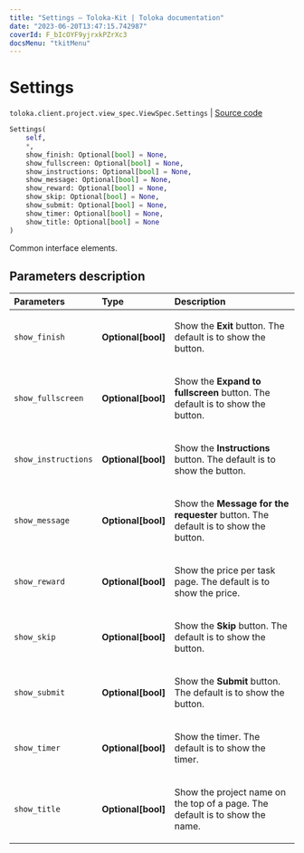 ```yaml
---
title: "Settings — Toloka-Kit | Toloka documentation"
date: "2023-06-20T13:47:15.742987"
coverId: F_bIcOYF9yjrxkPZrXc3
docsMenu: "tkitMenu"
---
```


# Settings

`toloka.client.project.view_spec.ViewSpec.Settings` | [Source code](https://github.com/Toloka/toloka-kit/blob/v1.2.0/src/client/project/view_spec.py#L44)

```python
Settings(
    self,
    *,
    show_finish: Optional[bool] = None,
    show_fullscreen: Optional[bool] = None,
    show_instructions: Optional[bool] = None,
    show_message: Optional[bool] = None,
    show_reward: Optional[bool] = None,
    show_skip: Optional[bool] = None,
    show_submit: Optional[bool] = None,
    show_timer: Optional[bool] = None,
    show_title: Optional[bool] = None
)
```

Common interface elements.

## Parameters description

| Parameters | Type | Description |
| :----------| :----| :-----------|
`show_finish`|**Optional\[bool\]**|<p>Show the **Exit** button. The default is to show the button.</p>
`show_fullscreen`|**Optional\[bool\]**|<p>Show the **Expand to fullscreen** button. The default is to show the button.</p>
`show_instructions`|**Optional\[bool\]**|<p>Show the **Instructions** button. The default is to show the button.</p>
`show_message`|**Optional\[bool\]**|<p>Show the **Message for the requester** button. The default is to show the button.</p>
`show_reward`|**Optional\[bool\]**|<p>Show the price per task page. The default is to show the price.</p>
`show_skip`|**Optional\[bool\]**|<p>Show the **Skip** button. The default is to show the button.</p>
`show_submit`|**Optional\[bool\]**|<p>Show the **Submit** button. The default is to show the button.</p>
`show_timer`|**Optional\[bool\]**|<p>Show the timer. The default is to show the timer.</p>
`show_title`|**Optional\[bool\]**|<p>Show the project name on the top of a page. The default is to show the name.</p>